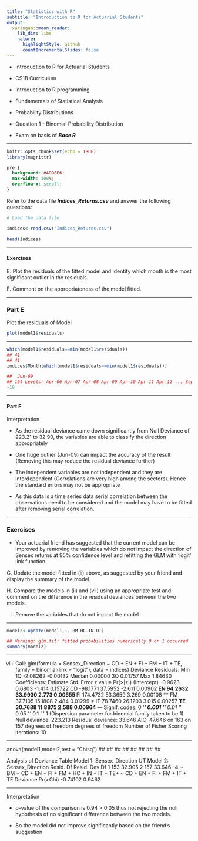 ```yaml
---
title: "Statistics with R"
subtitle: "Introduction to R for Actuarial Students"
output:
  xaringan::moon_reader:
    lib_dir: libs
    nature:
      highlightStyle: github
      countIncrementalSlides: false
---
```


* Introduction to R for Actuarial Students

* CS1B Curriculum

* Introduction to R programming
* Fundamentals of Statistical Analysis
* Probability Distributions

* Question 1 - Binomial Probability Distribution
* Exam on basis of ***Base R***

---


```r
knitr::opts_chunk$set(echo = TRUE)
library(magrittr)
```

```css
pre {
  background: #ADD8E6;
  max-width: 100%;
  overflow-x: scroll;
}
```

Refer to the data file ***Indices_Returns.csv*** and answer the following questions:


```r
# Load the data file

indices<-read.csv("Indices_Returns.csv")
```

```r
head(indices)
```

---


#### Exercises
E. Plot the residuals of the fitted model and identify which month is the most significant
outlier in the residuals. 

F. Comment on the appropriateness of the model fitted. 

---

### Part E

Plot the residuals of Model

```r
plot(model1$residuals)
```

---

```r
which(model1$residuals==min(model1$residuals))
## 41
## 41
indices$Month[which(model1$residuals==min(model1$residuals))]

##  Jun-09
## 164 Levels: Apr-06 Apr-07 Apr-08 Apr-09 Apr-10 Apr-11 Apr-12 ... Sep
-19
```


---

#### Part F

Interpretation

* As the residual deviance came down significantly from Null Deviance of
223.21 to 32.90, the variables are able to classify the direction appropriately


*  One huge outlier (Jun-09) can impact the accuracy of the result (Removing this may reduce the residual deviance further)
*   The independent variables are not independent and they are interdependent (Correlations are very high among the sectors). 
Hence the standard errors may not be appropriate

*  As this data is a time series data serial correlation between the observations need to be considered and the model may have to be fitted after removing serial correlation.

---

### Exercises

* Your actuarial friend has suggested that the current model can be improved by removing the
variables which do not impact the direction of Sensex returns at 95% confidence level and
refitting the GLM with ‘logit’ link function.

G. Update the model fitted in (ii) above, as suggested by your friend and display the summary
of the model.

H. Compare the models in (ii) and (vii) using an appropriate test and comment on the
difference in the residual deviances between the two models.

I. 
Remove the variables that do not impact the model

---

```r


model2<-update(model1,~.-BM-HC-IN-UT)

## Warning: glm.fit: fitted probabilities numerically 0 or 1 occurred
summary(model2)


```

---
  
viii)
Call:
glm(formula = Sensex_Direction ~ CD + EN + FI + FM + IT + TE,
family = binomial(link = "logit"), data = indices)
Deviance Residuals:
Min
1Q
-2.08262 -0.00132
Median
0.00000
3Q
0.01757
Max
1.84630
Coefficients:
Estimate Std. Error z value Pr(>|z|)
(Intercept) -0.9623
0.6803 -1.414 0.15722
CD
-98.1771
37.5952 -2.611 0.00902 **
EN
94.2632
33.9930
2.773 0.00555 **
FI
174.4732
53.3659
3.269 0.00108 **
FM
37.7105
15.1808
2.484 0.01299 *
IT
78.7460
26.1203
3.015 0.00257 **
TE
30.7688
11.8875
2.588 0.00964 **
---
Signif. codes: 0 '***' 0.001 '**' 0.01 '*' 0.05 '.' 0.1 ' ' 1
(Dispersion parameter for binomial family taken to be 1)
Null deviance: 223.213
Residual deviance: 33.646
AIC: 47.646
on 163
on 157
degrees of freedom
degrees of freedom
Number of Fisher Scoring iterations: 10

---

anova(model1,model2,test = "Chisq")
##
##
##
##
##
##
##
##

Analysis of Deviance Table
Model 1: Sensex_Direction
UT
Model 2: Sensex_Direction
Resid. Df Resid. Dev Df
1
153
32.905
2
157
33.646 -4
~ BM + CD + EN + FI + FM + HC + IN + IT + TE+
~ CD + EN + FI + FM + IT + TE
Deviance Pr(>Chi)
-0.74102
0.9462

---


Interpretation

* p-value of the comparison is 0.94 > 0.05 thus not rejecting the null hypothesis of no significant difference between the two models. 

* So the model did not improve significantly based on the friend's suggestion

